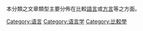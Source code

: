 本分類之文章類型主要分佈在比較[[語言|語言]]或[[方言|方言]]等之方面。

[[Category:语言|Category:语言]]
[[Category:语言学|Category:语言学]]
[[Category:比較學|Category:比較學]]